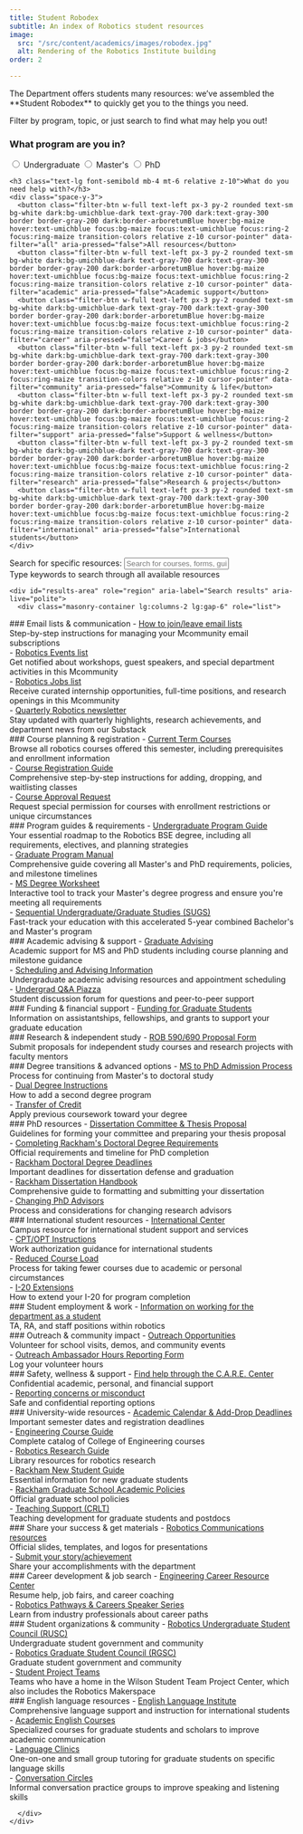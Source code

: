 ```yaml
---
title: Student Robodex
subtitle: An index of Robotics student resources
image:
  src: "/src/content/academics/images/robodex.jpg"
  alt: Rendering of the Robotics Institute building
order: 2

---
```


<div class="grid lg:grid-cols-3 gap-8 items-start">
  <div class="lg:col-span-3">
    <p class="mt-0 text-lg max-w-4xl leading-relaxed">The Department offers students many resources: we’ve assembled the **Student Robodex** to quickly get you to the things you need.</p>
    <p class="max-w-3xl leading-relaxed">Filter by program, topic, or just search to find what may help you out!</p>
    </div>
</div>
<div class="grid lg:grid-cols-4 gap-6 mb-6">
  <div class="filter-section surface-secondary backdrop-blur-sm rounded-lg p-6 border border-gray-200 dark:border-gray-700 lg:sticky lg:top-6 lg:self-start relative overflow-hidden" role="region" aria-label="Filter options">
    <h3 class="text-lg font-semibold mb-4 mt-0 relative z-10">What program are you in?</h3>
    <div class="space-y-3">
      <label class="flex items-center cursor-pointer">
        <input type="radio" name="program" class="filter-btn mr-3 text-maize focus:ring-maize focus:ring-2" data-filter="undergraduate" />
        <span class="text-sm">Undergraduate</span>
      </label>
      <label class="flex items-center cursor-pointer">
        <input type="radio" name="program" class="filter-btn mr-3 text-maize focus:ring-maize focus:ring-2" data-filter="masters" />
        <span class="text-sm">Master's</span>
      </label>
      <label class="flex items-center cursor-pointer">
        <input type="radio" name="program" class="filter-btn mr-3 text-maize focus:ring-maize focus:ring-2" data-filter="phd" />
        <span class="text-sm">PhD</span>
      </label>
    </div>
    
    <h3 class="text-lg font-semibold mb-4 mt-6 relative z-10">What do you need help with?</h3>
    <div class="space-y-3">
      <button class="filter-btn w-full text-left px-3 py-2 rounded text-sm bg-white dark:bg-umichblue-dark text-gray-700 dark:text-gray-300 border border-gray-200 dark:border-arboretumBlue hover:bg-maize hover:text-umichblue focus:bg-maize focus:text-umichblue focus:ring-2 focus:ring-maize transition-colors relative z-10 cursor-pointer" data-filter="all" aria-pressed="false">All resources</button>
      <button class="filter-btn w-full text-left px-3 py-2 rounded text-sm bg-white dark:bg-umichblue-dark text-gray-700 dark:text-gray-300 border border-gray-200 dark:border-arboretumBlue hover:bg-maize hover:text-umichblue focus:bg-maize focus:text-umichblue focus:ring-2 focus:ring-maize transition-colors relative z-10 cursor-pointer" data-filter="academic" aria-pressed="false">Academic support</button>
      <button class="filter-btn w-full text-left px-3 py-2 rounded text-sm bg-white dark:bg-umichblue-dark text-gray-700 dark:text-gray-300 border border-gray-200 dark:border-arboretumBlue hover:bg-maize hover:text-umichblue focus:bg-maize focus:text-umichblue focus:ring-2 focus:ring-maize transition-colors relative z-10 cursor-pointer" data-filter="career" aria-pressed="false">Career & jobs</button>
      <button class="filter-btn w-full text-left px-3 py-2 rounded text-sm bg-white dark:bg-umichblue-dark text-gray-700 dark:text-gray-300 border border-gray-200 dark:border-arboretumBlue hover:bg-maize hover:text-umichblue focus:bg-maize focus:text-umichblue focus:ring-2 focus:ring-maize transition-colors relative z-10 cursor-pointer" data-filter="community" aria-pressed="false">Community & life</button>
      <button class="filter-btn w-full text-left px-3 py-2 rounded text-sm bg-white dark:bg-umichblue-dark text-gray-700 dark:text-gray-300 border border-gray-200 dark:border-arboretumBlue hover:bg-maize hover:text-umichblue focus:bg-maize focus:text-umichblue focus:ring-2 focus:ring-maize transition-colors relative z-10 cursor-pointer" data-filter="support" aria-pressed="false">Support & wellness</button>
      <button class="filter-btn w-full text-left px-3 py-2 rounded text-sm bg-white dark:bg-umichblue-dark text-gray-700 dark:text-gray-300 border border-gray-200 dark:border-arboretumBlue hover:bg-maize hover:text-umichblue focus:bg-maize focus:text-umichblue focus:ring-2 focus:ring-maize transition-colors relative z-10 cursor-pointer" data-filter="research" aria-pressed="false">Research & projects</button>
      <button class="filter-btn w-full text-left px-3 py-2 rounded text-sm bg-white dark:bg-umichblue-dark text-gray-700 dark:text-gray-300 border border-gray-200 dark:border-arboretumBlue hover:bg-maize hover:text-umichblue focus:bg-maize focus:text-umichblue focus:ring-2 focus:ring-maize transition-colors relative z-10 cursor-pointer" data-filter="international" aria-pressed="false">International students</button>
    </div>
  </div>

  <div class="lg:col-span-3">
    <div class="filter-section surface-secondary backdrop-blur-sm rounded-lg p-6 mb-6 border border-gray-200 dark:border-gray-700" role="search">
      <label for="search-input" class="text-lg font-semibold mb-3 mt-0 block">Search for specific resources:</label>
      <input 
        type="text" 
        id="search-input" 
        placeholder="Search for courses, forms, guides, help..." 
        class="search-bar px-4 py-3 rounded-lg focus:ring-2 focus:ring-maize focus:border-maize transition-colors text-neutral-900 dark:text-neutral-100"
        aria-describedby="search-help"
      />
      <div id="search-help" class="sr-only">Type keywords to search through all available resources</div>
    </div>
    
    <div id="results-area" role="region" aria-label="Search results" aria-live="polite">
      <div class="masonry-container lg:columns-2 lg:gap-6" role="list">

<div class="resource-card surface rounded-lg p-6 mb-6 break-inside-avoid" data-categories="all community career undergraduate graduate masters phd international">
### Email lists & communication
- <a href="https://documentation.its.umich.edu/node/352#JoinResign" title="joining" data-search-terms="email list join leave subscribe unsubscribe mcommunity mailing communication">How to join/leave email lists</a>
  <div class="description-text text-sm">Step-by-step instructions for managing your Mcommunity email subscriptions</div>
- <a href="https://mcommunity.umich.edu/group/Robotics%20Events" title="Robotics Events" data-search-terms="events workshops speakers networking department activities announcements mcommunity">Robotics Events list</a>
  <div class="description-text text-sm">Get notified about workshops, guest speakers, and special department activities in this Mcommunity</div>
- <a href="https://mcommunity.umich.edu/group/Robotics%20Jobs" title="Robotics Jobs" data-search-terms="jobs career internship employment opportunities positions hiring work mcommunity">Robotics Jobs list</a>
  <div class="description-text text-sm">Receive curated internship opportunities, full-time positions, and research openings in this Mcommunity</div>
- <a href="https://umrobotics.substack.com" data-search-terms="newsletter quarterly updates news department highlights research achievements substack">Quarterly Robotics newsletter</a>
  <div class="description-text text-sm">Stay updated with quarterly highlights, research achievements, and department news from our Substack</div>
</div>

<div class="resource-card surface rounded-lg p-6 mb-6 break-inside-avoid" data-categories="all academic undergraduate graduate masters phd">
### Course planning & registration
- <a href="https://robotics.umich.edu/academics/courses/course-offerings" data-search-terms="courses schedule semester offerings enrollment prerequisites registration">Current Term Courses</a>
  <div class="description-text text-sm">Browse all robotics courses offered this semester, including prerequisites and enrollment information</div>
- <a href="https://robotics.umich.edu/academics/student-services/registering-for-classes/" data-search-terms="registration enroll add drop waitlist classes schedule">Course Registration Guide</a>
  <div class="description-text text-sm">Comprehensive step-by-step instructions for adding, dropping, and waitlisting classes</div>
- <a href="https://forms.gle/tX4umSrkaegPcMxc9" data-search-terms="permission course approval override registration restricted">Course Approval Request</a>
  <div class="description-text text-sm">Request special permission for courses with enrollment restrictions or unique circumstances</div>
</div>

<div class="resource-card surface rounded-lg p-6 mb-6 break-inside-avoid" data-categories="all academic undergraduate graduate masters phd">
### Program guides & requirements
- <a href="http://robotics.umich.edu/undergrad-guide" data-search-terms="undergraduate bse degree requirements guide roadmap planning electives">Undergraduate Program Guide</a>
  <div class="description-text text-sm">Your essential roadmap to the Robotics BSE degree, including all requirements, electives, and planning strategies</div>
- <a href="https://docs.google.com/document/d/e/2PACX-1vTCjWRdEl4wM_n4oIU875yAzzG_4tBdmqnJcj4gNntgyG3Q5LY0qw_J_ei5nqmMEi1ljJpfvLbGCzdJ/pub" data-search-terms="graduate manual masters phd requirements policies milestones timeline">Graduate Program Manual</a>
  <div class="description-text text-sm">Comprehensive guide covering all Master's and PhD requirements, policies, and milestone timelines</div>
- <a href="http://robotics.umich.edu/ms-degree-worksheet/" data-search-terms="masters worksheet degree tracking progress requirements">MS Degree Worksheet</a>
  <div class="description-text text-sm">Interactive tool to track your Master's degree progress and ensure you're meeting all requirements</div>
- <a href="https://robotics.umich.edu/academics/graduate/sugs/" data-search-terms="sugs combined degree 5-year accelerated bachelor master">Sequential Undergraduate/Graduate Studies (SUGS)</a>
  <div class="description-text text-sm">Fast-track your education with this accelerated 5-year combined Bachelor's and Master's program</div>
</div>

<div class="resource-card surface rounded-lg p-6 mb-6 break-inside-avoid" data-categories="all academic undergraduate graduate masters phd">
### Academic advising & support
- <a href="https://robotics.umich.edu/academics/graduate/graduate-advising/" data-search-terms="graduate advising support planning milestones masters phd">Graduate Advising</a>
  <div class="description-text text-sm">Academic support for MS and PhD students including course planning and milestone guidance</div>
- <a href="https://robotics.umich.edu/academics/undergraduate/scheduling/" data-search-terms="undergraduate advising scheduling appointment academic support">Scheduling and Advising Information</a>
  <div class="description-text text-sm">Undergraduate academic advising resources and appointment scheduling</div>
- <a href="http://piazza.com/umich/winter2022/roboticsugqa" data-search-terms="piazza forum questions discussion peer support undergraduate">Undergrad Q&A Piazza</a>
  <div class="description-text text-sm">Student discussion forum for questions and peer-to-peer support</div>
</div>

<div class="resource-card surface rounded-lg p-6 mb-6 break-inside-avoid" data-categories="all support graduate masters phd">
### Funding & financial support
- <a href="https://robotics.umich.edu/academics/graduate/admissions/funding-for-graduate-students/" data-search-terms="funding graduate assistantship fellowship grants financial support money">Funding for Graduate Students</a>
  <div class="description-text text-sm">Information on assistantships, fellowships, and grants to support your graduate education</div>
</div>

<div class="resource-card surface rounded-lg p-6 mb-6 break-inside-avoid" data-categories="all research academic graduate masters phd">
### Research & independent study
- <a href="https://docs.google.com/forms/d/e/1FAIpQLSea5YctmfxwoRBWPfQxC6n1Pw8-SU2IHf8MXTZQ09rNmhu_CA/viewform?usp=sf_link" data-search-terms="590 690 independent study research proposal faculty mentor project">ROB 590/690 Proposal Form</a>
  <div class="description-text text-sm">Submit proposals for independent study courses and research projects with faculty mentors</div>
</div>

<div class="resource-card surface rounded-lg p-6 mb-6 break-inside-avoid" data-categories="all academic graduate masters phd">
### Degree transitions & advanced options
- <a href="https://robotics.umich.edu/academics/student-services/ms-to-phd-admission-process-and-instructions/" data-search-terms="masters phd admission continue doctoral degree transition">MS to PhD Admission Process</a>
  <div class="description-text text-sm">Process for continuing from Master's to doctoral study</div>
- <a href="https://robotics.umich.edu/academics/graduate/admissions/add-a-degreedual-degree-instructions/" data-search-terms="dual degree second program add concurrent">Dual Degree Instructions</a>
  <div class="description-text text-sm">How to add a second degree program</div>
- <a href="https://docs.google.com/document/d/e/2PACX-1vTCjWRdEl4wM_n4oIU875yAzzG_4tBdmqnJcj4gNntgyG3Q5LY0qw_J_ei5nqmMEi1ljJpfvLbGCzdJ/pub#h.3whwml4" data-search-terms="transfer credit previous coursework apply degree requirements">Transfer of Credit</a>
  <div class="description-text text-sm">Apply previous coursework toward your degree</div>
</div>

<div class="resource-card surface rounded-lg p-6 mb-6 break-inside-avoid" data-categories="all graduate phd">
### PhD resources
- <a href="https://robotics.umich.edu/academics/student-services/dissertation-committee-formation-and-proposal/" data-search-terms="dissertation committee thesis proposal formation guidelines phd">Dissertation Committee & Thesis Proposal</a>
  <div class="description-text text-sm">Guidelines for forming your committee and preparing your thesis proposal</div>
- <a href="https://rackham.umich.edu/navigating-your-degree/completing-doctoral-degree-requirements/#before" data-search-terms="rackham doctoral degree requirements phd completion timeline">Completing Rackham's Doctoral Degree Requirements</a>
  <div class="description-text text-sm">Official requirements and timeline for PhD completion</div>
- <a href="http://www.rackham.umich.edu/current-students/policies/doctoral/phd-students/doctoral-degree-deadlines" data-search-terms="rackham deadlines dissertation defense graduation phd timeline">Rackham Doctoral Degree Deadlines</a>
  <div class="description-text text-sm">Important deadlines for dissertation defense and graduation</div>
- <a href="https://www.rackham.umich.edu/downloads/oard-dissertation-handbook.pdf" data-search-terms="rackham dissertation handbook formatting submitting guide phd">Rackham Dissertation Handbook</a>
  <div class="description-text text-sm">Comprehensive guide to formatting and submitting your dissertation</div>
- <a href="https://drive.google.com/file/d/1DikoqwrhSeiqFP0AtCHjrlOMc2eSeomT/view?usp=sharing" data-search-terms="changing advisor phd research mentor switch faculty">Changing PhD Advisors</a>
  <div class="description-text text-sm">Process and considerations for changing research advisors</div>
</div>

<div class="resource-card surface rounded-lg p-6 mb-6 break-inside-avoid" data-categories="all undergraduate graduate masters phd international">
### International student resources
- <a href="https://internationalcenter.umich.edu/" data-search-terms="international center student support services visa immigration">International Center</a>
  <div class="description-text text-sm">Campus resource for international student support and services</div>
- <a href="https://robotics.umich.edu/academics/student-services/cptopt-instructions/" data-search-terms="cpt opt work authorization international students employment">CPT/OPT Instructions</a>
  <div class="description-text text-sm">Work authorization guidance for international students</div>
- <a href="https://robotics.umich.edu/academics/student-services/reduced-course-load/" data-search-terms="reduced course load fewer courses academic personal circumstances">Reduced Course Load</a>
  <div class="description-text text-sm">Process for taking fewer courses due to academic or personal circumstances</div>
- <a href="https://robotics.umich.edu/academics/student-services/i-20-extensions/" data-search-terms="i20 extension visa international student program completion">I-20 Extensions</a>
  <div class="description-text text-sm">How to extend your I-20 for program completion</div>
</div>

<div class="resource-card surface rounded-lg p-6 mb-6 break-inside-avoid" data-categories="all career community undergraduate graduate masters phd">
### Student employment & work
- <a href="/academics/student-services/student-appointments/" data-search-terms="student work department ta ra staff positions employment jobs">Information on working for the department as a student</a>
  <div class="description-text text-sm">TA, RA, and staff positions within robotics</div>
</div>

<div class="resource-card surface rounded-lg p-6 mb-6 break-inside-avoid" data-categories="all community undergraduate graduate masters phd">
### Outreach & community impact
- <a href="https://docs.google.com/spreadsheets/d/19nhZK_DM6uF_YKqY0mlQarLoiZuDJGgBw6g0dWkxZkg/edit?usp=sharing" data-search-terms="outreach volunteer school visits demos community events opportunities">Outreach Opportunities</a>
  <div class="description-text text-sm">Volunteer for school visits, demos, and community events</div>
- <a href="https://docs.google.com/forms/d/e/1FAIpQLScCeyhrKtlSWBLor1DH4_sU_4uYzYV7KAovBGjg21VLFpDQZQ/viewform" data-search-terms="outreach ambassador hours reporting form volunteer log">Outreach Ambassador Hours Reporting Form</a>
  <div class="description-text text-sm">Log your volunteer hours</div>
</div>

<div class="resource-card surface rounded-lg p-6 mb-6 break-inside-avoid" data-categories="all support undergraduate graduate masters phd international">
### Safety, wellness & support
- <a href="https://care.engin.umich.edu/student-support-services/" data-search-terms="care center help support confidential academic personal financial crisis">Find help through the C.A.R.E. Center</a>
  <div class="description-text text-sm">Confidential academic, personal, and financial support</div>
- <a href="/academics/student-services/reporting-concerns-and-misconduct/" data-search-terms="reporting concerns misconduct safe confidential harassment discrimination">Reporting concerns or misconduct</a>
  <div class="description-text text-sm">Safe and confidential reporting options</div>
</div>

<div class="resource-card surface rounded-lg p-6 mb-6 break-inside-avoid" data-categories="all academic support undergraduate graduate masters phd">
### University-wide resources
- <a href="https://ro.umich.edu/calendars" data-search-terms="academic calendar deadlines semester dates registration add drop">Academic Calendar & Add-Drop Deadlines</a>
  <div class="description-text text-sm">Important semester dates and registration deadlines</div>
- <a href="https://bulletin.engin.umich.edu/courses/" data-search-terms="engineering course guide catalog bulletin courses requirements">Engineering Course Guide</a>
  <div class="description-text text-sm">Complete catalog of College of Engineering courses</div>
- <a href="https://guides.lib.umich.edu/robotics" data-search-terms="robotics research guide library resources literature papers">Robotics Research Guide</a>
  <div class="description-text text-sm">Library resources for robotics research</div>
- <a href="http://www.rackham.umich.edu/current-students/life-at-michigan/guide" data-search-terms="rackham new student guide graduate essential information">Rackham New Student Guide</a>
  <div class="description-text text-sm">Essential information for new graduate students</div>
- <a href="http://www.rackham.umich.edu/current-students/policies" data-search-terms="rackham graduate school academic policies official rules">Rackham Graduate School Academic Policies</a>
  <div class="description-text text-sm">Official graduate school policies</div>
- <a href="https://crlt.umich.edu/programs-services/graduate-students-post-docs" data-search-terms="crlt teaching support development graduate students postdocs">Teaching Support (CRLT)</a>
  <div class="description-text text-sm">Teaching development for graduate students and postdocs</div>
</div>

<div class="resource-card surface rounded-lg p-6 mb-6 break-inside-avoid" data-categories="all community undergraduate graduate masters phd">
### Share your success & get materials
- <a href="https://drive.google.com/drive/folders/16Y-QifDAcqtZNPigTK2OjXLLWW0DJFM5?usp=share_link" data-search-terms="communications resources slides templates logos presentations branding materials">Robotics Communications resources</a>
  <div class="description-text text-sm">Official slides, templates, and logos for presentations</div>
- <a href="https://docs.google.com/forms/d/e/1FAIpQLSems8fcRc8jlR-B_PlLu85P8rqzjwC-b59lyJmXVZu9xF6UOg/viewform" data-search-terms="submit story achievement accomplishments share department news">Submit your story/achievement</a>
  <div class="description-text text-sm">Share your accomplishments with the department</div>
</div>

<div class="resource-card surface rounded-lg p-6 mb-6 break-inside-avoid" data-categories="all career undergraduate graduate masters phd">
### Career development & job search
- <a href="http://career.engin.umich.edu/" data-search-terms="ecrc career center resume help job fairs coaching employment">Engineering Career Resource Center</a>
  <div class="description-text text-sm">Resume help, job fairs, and career coaching</div>
- <a href="https://robotics.umich.edu/events/robotics-pathways-speaker-series/" data-search-terms="pathways careers speaker series industry professionals career paths events">Robotics Pathways & Careers Speaker Series</a>
  <div class="description-text text-sm">Learn from industry professionals about career paths</div>
</div>  

<div class="resource-card surface rounded-lg p-6 mb-6 break-inside-avoid" data-categories="all community undergraduate graduate masters phd">
### Student organizations & community
- <a href="https://robotics.umich.edu/academics/student-services/robotics-undergraduate-student-council/" data-search-terms="rusc undergraduate student council government community organization org orgs">Robotics Undergraduate Student Council (RUSC)</a>
  <div class="description-text text-sm">Undergraduate student government and community</div>
- <a href="https://robotics.umich.edu/academics/student-services/robotics-graduate-student-council/" data-search-terms="rgsc graduate student council government community organization org orgs">Robotics Graduate Student Council (RGSC)</a>
  <div class="description-text text-sm">Graduate student government and community</div>
- <a href="https://teamprojects.engin.umich.edu/home/teams/" data-search-terms="student project teams wilson center makerspace competition teams org orgs">Student Project Teams</a>
  <div class="description-text text-sm">Teams who have a home in the Wilson Student Team Project Center, which also includes the Robotics Makerspace</div> 
</div>

<div class="resource-card surface rounded-lg p-6 mb-6 break-inside-avoid" data-categories="all support international graduate masters phd">
### English language resources
- <a href="https://lsa.umich.edu/eli" data-search-terms="english language institute eli writing speaking communication skills">English Language Institute</a>
  <div class="description-text text-sm">Comprehensive language support and instruction for international students</div>
- <a href="https://lsa.umich.edu/eli/grad-students-scholars/courses.html" data-search-terms="academic english courses writing speaking graduate international">Academic English Courses</a>
  <div class="description-text text-sm">Specialized courses for graduate students and scholars to improve academic communication</div>
- <a href="https://lsa.umich.edu/eli/grad-students-scholars/language-clinics.html" data-search-terms="language clinics tutoring help writing speaking pronunciation graduate">Language Clinics</a>
  <div class="description-text text-sm">One-on-one and small group tutoring for graduate students on specific language skills</div>
- <a href="https://lsa.umich.edu/eli/conversation-circles.html" data-search-terms="conversation circles speaking practice english communication social">Conversation Circles</a>
  <div class="description-text text-sm">Informal conversation practice groups to improve speaking and listening skills</div>
</div>

      </div>
    </div>
  </div>
</div>

<ResourceFilter />
